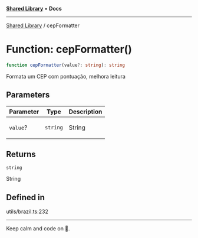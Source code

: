 
<Meta title="Libs/Shared/functions/cepFormatter" />



[**Shared Library**](/?path=/docs/libs-shared-overview--page) • **Docs**

***

[Shared Library](/?path=/docs/libs-shared-overview--page) / cepFormatter

# Function: cepFormatter()

```ts
function cepFormatter(value?: string): string
```

Formata um CEP com pontuação, melhora leitura

## Parameters

<table>
<thead>
<tr>
<th>Parameter</th>
<th>Type</th>
<th>Description</th>
</tr>
</thead>
<tbody>
<tr>
<td>

`value`?

</td>
<td>

`string`

</td>
<td>

String

</td>
</tr>
</tbody>
</table>

## Returns

`string`

String

## Defined in

utils/brazil.ts:232


***

Keep calm and code on 🤘.
